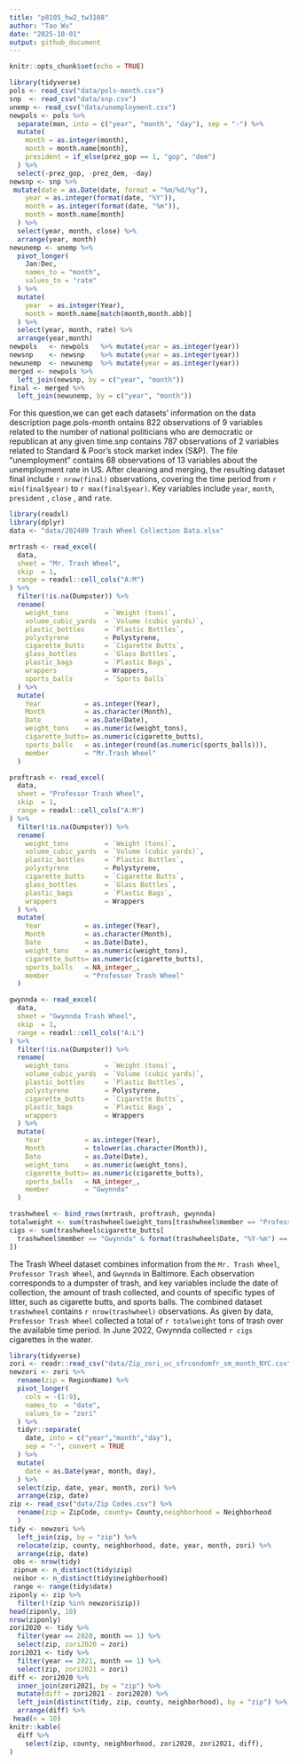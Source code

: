 ```yaml
---
title: "p8105_hw2_tw3108"
author: "Tao Wu"
date: "2025-10-01"
output: github_document
---
```


```r
knitr::opts_chunk$set(echo = TRUE)
```

```r
library(tidyverse)
pols <- read_csv("data/pols-month.csv")
snp  <- read_csv("data/snp.csv")
unemp <- read_csv("data/unemployment.csv")
newpols <- pols %>%
  separate(mon, into = c("year", "month", "day"), sep = "-") %>%
  mutate(
    month = as.integer(month),
    month = month.name[month],
    president = if_else(prez_gop == 1, "gop", "dem")
  ) %>%
  select(-prez_gop, -prez_dem, -day)
newsnp <- snp %>%
 mutate(date = as.Date(date, format = "%m/%d/%y"),
    year = as.integer(format(date, "%Y")),
    month = as.integer(format(date, "%m")),
    month = month.name[month]
  ) %>%
  select(year, month, close) %>%    
  arrange(year, month)
newunemp <- unemp %>%
  pivot_longer(
    Jan:Dec,
    names_to = "month",
    values_to = "rate"
  ) %>%
  mutate(
    year  = as.integer(Year),
    month = month.name[match(month,month.abb)]
  ) %>%
  select(year, month, rate) %>%
  arrange(year,month)
newpols   <- newpols   %>% mutate(year = as.integer(year))
newsnp    <- newsnp    %>% mutate(year = as.integer(year))
newunemp  <- newunemp  %>% mutate(year = as.integer(year))
merged <- newpols %>%
  left_join(newsnp, by = c("year", "month"))
final <- merged %>%
  left_join(newunemp, by = c("year", "month"))
```

For this question,we can get each datasets' information on the data description page.pols-month ontains 822 observations of 9 variables related to the number of national politicians who are democratic or republican at any given time.snp contains 787 observations of 2 variables related to Standard & Poor’s stock market index (S&P). The file “unemployment” contains 68 observations of 13 variables about the unemployment rate in US. After cleaning and merging, the resulting dataset final include `r nrow(final)`  observations, covering the time period from `r min(final$year)` to `r max(final$year)`. Key variables 
include `year`, `month`, `president` , `close` , and `rate`. 

```r
library(readxl)
library(dplyr)
data <- "data/202409 Trash Wheel Collection Data.xlsx"

mrtrash <- read_excel(
  data,
  sheet = "Mr. Trash Wheel",
  skip  = 1,
  range = readxl::cell_cols("A:M")
) %>%
  filter(!is.na(Dumpster)) %>%
  rename(
    weight_tons         = `Weight (tons)`,
    volume_cubic_yards  = `Volume (cubic yards)`,
    plastic_bottles     = `Plastic Bottles`,
    polystyrene         = Polystyrene,
    cigarette_butts     = `Cigarette Butts`,
    glass_bottles       = `Glass Bottles`,
    plastic_bags        = `Plastic Bags`,
    wrappers            = Wrappers,
    sports_balls        = `Sports Balls`
  ) %>%
  mutate(
    Year           = as.integer(Year),
    Month          = as.character(Month),
    Date           = as.Date(Date),
    weight_tons    = as.numeric(weight_tons),
    cigarette_butts= as.numeric(cigarette_butts),
    sports_balls   = as.integer(round(as.numeric(sports_balls))),
    member         = "Mr.Trash Wheel"
  )

proftrash <- read_excel(
  data,
  sheet = "Professor Trash Wheel",
  skip  = 1,
  range = readxl::cell_cols("A:M")
) %>%
  filter(!is.na(Dumpster)) %>%
  rename(
    weight_tons         = `Weight (tons)`,
    volume_cubic_yards  = `Volume (cubic yards)`,
    plastic_bottles     = `Plastic Bottles`,
    polystyrene         = Polystyrene,
    cigarette_butts     = `Cigarette Butts`,
    glass_bottles       = `Glass Bottles`,
    plastic_bags        = `Plastic Bags`,
    wrappers            = Wrappers
  ) %>%
  mutate(
    Year           = as.integer(Year),
    Month          = as.character(Month),
    Date           = as.Date(Date),
    weight_tons    = as.numeric(weight_tons),
    cigarette_butts= as.numeric(cigarette_butts),
    sports_balls   = NA_integer_, 
    member         = "Professor Trash Wheel"
  )

gwynnda <- read_excel(
  data,
  sheet = "Gwynnda Trash Wheel",
  skip  = 1,
  range = readxl::cell_cols("A:L")
) %>%
  filter(!is.na(Dumpster)) %>%
  rename(
    weight_tons         = `Weight (tons)`,
    volume_cubic_yards  = `Volume (cubic yards)`,
    plastic_bottles     = `Plastic Bottles`,
    polystyrene         = Polystyrene,
    cigarette_butts     = `Cigarette Butts`,
    plastic_bags        = `Plastic Bags`,
    wrappers            = Wrappers
  ) %>%
  mutate(
    Year           = as.integer(Year),
    Month          = tolower(as.character(Month)),
    Date           = as.Date(Date),
    weight_tons    = as.numeric(weight_tons),
    cigarette_butts= as.numeric(cigarette_butts),
    sports_balls   = NA_integer_,   
    member         = "Gwynnda"
  )

trashwheel <- bind_rows(mrtrash, proftrash, gwynnda)
totalweight <- sum(trashwheel$weight_tons[trashwheel$member == "Professor Trash Wheel"])
cigs <- sum(trashwheel$cigarette_butts[
  trashwheel$member == "Gwynnda" & format(trashwheel$Date, "%Y-%m") == "2022-06"
])
```

The Trash Wheel dataset combines information from the `Mr. Trash Wheel`, `Professor Trash Wheel`, and `Gwynnda` in Baltimore. Each observation corresponds to a dumpster of trash, and key variables include the date of collection, the amount of trash collected, and counts of specific types of litter, such as cigarette butts, and sports balls. The combined dataset `trashwheel` contains `r nrow(trashwheel)` observations.  As given by data, `Professor Trash Wheel` collected a total of 
`r totalweight` tons of trash over the available time period. In June 2022, Gwynnda collected `r cigs` cigarettes in the water.
 


```r
library(tidyverse)
zori <- readr::read_csv("data/Zip_zori_uc_sfrcondomfr_sm_month_NYC.csv")
newzori <- zori %>%
  rename(zip = RegionName) %>%
  pivot_longer(
    cols = -(1:9),
    names_to  = "date",
    values_to = "zori"
  ) %>%
  tidyr::separate(
    date, into = c("year","month","day"),
    sep = "-", convert = TRUE
  ) %>%
  mutate(
    date = as.Date(year, month, day),
  ) %>%
  select(zip, date, year, month, zori) %>%
  arrange(zip, date)
zip <- read_csv("data/Zip Codes.csv") %>%
  rename(zip = ZipCode, county= County,neighborhood = Neighborhood
  )
tidy <- newzori %>%
  left_join(zip, by = "zip") %>%
  relocate(zip, county, neighborhood, date, year, month, zori) %>%
  arrange(zip, date)
 obs <- nrow(tidy)
 zipnum <- n_distinct(tidy$zip)
 neibor <- n_distinct(tidy$neighborhood)
 range <- range(tidy$date)
ziponly <- zip %>%
  filter(!(zip %in% newzori$zip))
head(ziponly, 10)
nrow(ziponly)
zori2020 <- tidy %>%
  filter(year == 2020, month == 1) %>%
  select(zip, zori2020 = zori)
zori2021 <- tidy %>%
  filter(year == 2021, month == 1) %>%
  select(zip, zori2021 = zori)
diff <- zori2020 %>%
  inner_join(zori2021, by = "zip") %>%
  mutate(diff = zori2021 - zori2020) %>%
  left_join(distinct(tidy, zip, county, neighborhood), by = "zip") %>%
  arrange(diff) %>%
 head(n = 10)
knitr::kable(
  diff %>%
    select(zip, county, neighborhood, zori2020, zori2021, diff),
)
```
